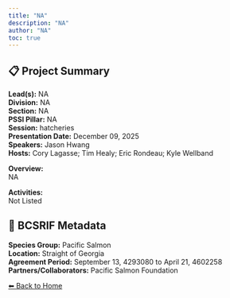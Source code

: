 ```yaml
---
title: "NA"
description: "NA"
author: "NA"
toc: true
---
```


## 📋 Project Summary

**Lead(s):** NA  
**Division:** NA  
**Section:** NA  
**PSSI Pillar:** NA  
**Session:** hatcheries  
**Presentation Date:** December 09, 2025  
**Speakers:** Jason Hwang  
**Hosts:** Cory Lagasse; Tim Healy; Eric Rondeau; Kyle Wellband  

**Overview:**  
NA   

**Activities:**  
Not Listed

## 🧬 BCSRIF Metadata

**Species Group:** Pacific Salmon  
**Location:** Straight of Georgia  
**Agreement Period:** September 13, 4293080 to April 21, 4602258  
**Partners/Collaborators:** Pacific Salmon Foundation  

[⬅ Back to Home](../index.qmd)
